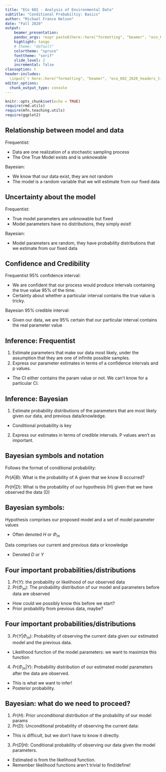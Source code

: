 ```yaml
---
title: "ECo 602 - Analysis of Environmental Data"
subtitle: "Conditional Probabiltiy: Basics"
author: "Michael France Nelson"
date: "Fall 2020"
output:
    beamer_presentation:
    pandoc_args: !expr paste0(here::here("formatting", "beamer", "eco_602_2020_beamer.yaml"))
    highlight: tango
    # theme: "default"
    colortheme: "spruce"
    fonttheme: "serif"
    slide_level: 2
    incremental: false
classoption: t
header-includes:
  \input{`r here::here("formatting", "beamer", "eco_602_2020_headers_tikz.tex")`}
editor_options: 
  chunk_output_type: console
---
```



```r
knitr::opts_chunk$set(echo = TRUE)
require(rmd.utils)
require(mfn.teaching.utils)
require(ggplot2)
```



## Relationship between model and data

Frequentist:

- Data are one realization of a stochastic sampling process
- The One True Model exists and is unknowable

Bayesian:

- We know that our data exist, they are not random
- The model is a random variable that we will estimate from our fixed data


## Uncertainty about the model

Frequentist:

- True model parameters are unknowable but fixed
- Model parameters have no distributions, they simply exist!

Bayesian:

- Model parameters are random, they have probability distributions that we estimate from our fixed data



## Confidence and Credibility

Frequentist 95% confidence interval:

- We are confident that our process would produce intervals containing the true value 95% of the time.
- Certainty about whether a particular interval contains the true value is tricky.

Bayesian 95% credible interval:

- Given our data, we are 95% certain that our particular interval contains the real parameter value




## Inference: Frequentist

1. Estimate parameters that make our data most likely, under the assumption that they
are one of infinite possible samples.
2. Express our parameter estimates in terms of a confidence intervals and p values.

- The CI either contains the param value or not. We can't know for a particular CI.





## Inference: Bayesian

1. Estimate probability distributions of the parameters that are most likely given our data, and previous data/knowledge.
- Conditional probability is key

2. Express our estimates in terms of credible intervals. P values aren't as important.




## Bayesian symbols and notation

Follows the format of conditional probability:

$Pr(A | B)$: What is the probability of A given that we know B occurred?

$Pr(H | D)$: What is the probability of our hypothesis (H) given that we have observed the data (D)




## Bayesian symbols:

Hypothesis comprises our proposed model and a set of model parameter values

- Often denoted $H$ or $\Phi_m$

Data comprises our current and previous data or knowledge

- Denoted $D$ or $Y$




## Four important probabilities/distributions

1. $Pr(Y)$: the probability or likelihood of our observed data
2. $Pr(\Phi_m)$: The probability distribution of our model and parameters before data are observed
- How could we possibly know this before we start?
- Prior probability from previous data, maybe?



## Four important probabilities/distributions

3. $Pr(Y|\Phi_m)$: Probability of observing the current data given our estimated model and the previous data.
- Likelihood function of the model parameters: we want to maximize this function

4. $Pr(\Phi_m|Y)$: Probability distribution of our estimated model parameters after the data are observed.
- This is what we want to infer!
- Posterior probability.



## Bayesian: what do we need to proceed?

1. $Pr(H)$: Prior unconditional distribution of the probability of our model params
2. $Pr(D)$: Unconditional probability of observing the current data:
  - This is difficult, but we don't have to know it directly.
3. $Pr(D|H)$: Conditional probability of observing our data given the model parameters.
  - Estimated is from the likelihood function.
  - Remember likelihood functions aren't trivial to find/define!




